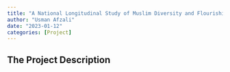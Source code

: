 ```yaml
---
title: "A National Longitudinal Study of Muslim Diversity and Flourishing in New Zealand"
author: "Usman Afzali"
date: "2023-01-12"
categories: [Project]
---
```

## The Project Description

